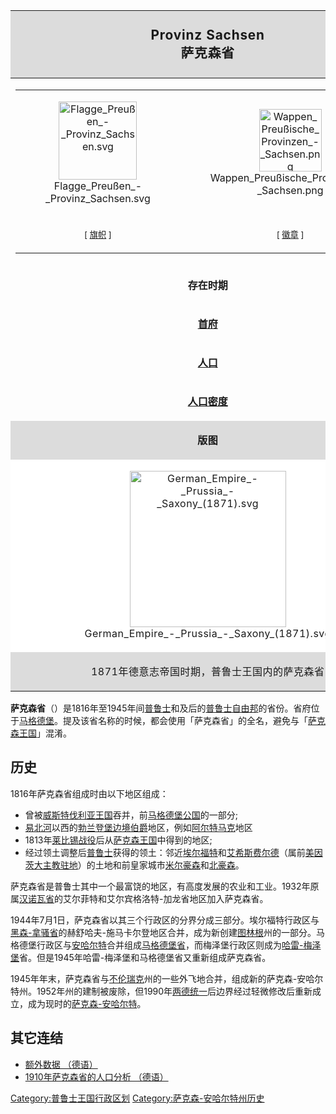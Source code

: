 {| border="1" cellpadding="2" style="float:right; border-collapse:collapse; border-color:grey; margin-left:20px; margin-bottom:15px; width:35%; font-size:95%; border: 1px #aaaaaa solid;"
! align="center" colspan="2" style="letter-spacing:0.8px; background-color:#dcdcdc; font-size:130%;" | '''Provinz Sachsen'''<br>'''萨克森省'''
|-
| bgcolor="#efefef" align="center" colspan="2"| 
{| border="0" cellpadding="2" cellspacing="0" width="100%"
| align="center" bgcolor="#efefef"| [[File:Flagge_Preußen_-_Provinz_Sachsen.svg|125px]]
| align="center" bgcolor="#efefef"| [[File:Wappen_Preußische_Provinzen_-_Sachsen.png|100px]]
|-
| align="center" bgcolor="#efefef"| <small>[ [[旗帜|旗帜]] ]</small>
| align="center" bgcolor="#efefef"| <small>[ [[徽章|徽章]] ]</small>
|}
|-
| '''存在时期'''
| 1816年-1944年<br>1945年
|-
| '''[[首府|首府]]'''
| [[马格德堡|马格德堡]]
|- -->
| '''[[面积|面积]]'''
| 25529km² （1939年）
|-
| '''[[人口|人口]]'''
| 1,197,053人 （1816年）<br>2,978,679人 （1905年）<br>3,662,546 （1939年）
|- -->
|-
| '''[[人口密度|人口密度]]'''
| 143.5人 /km²
|-
| align="center" colspan="2" style="letter-spacing:0.5px; background-color:#dcdcdc"|'''版图'''
|-
| align="center" colspan="2" style="letter-spacing:0.5px; background-color:white"|[[File:German_Empire_-_Prussia_-_Saxony_(1871).svg|250px]]
|-
| align="center" colspan="2" style="letter-spacing:0.5px; background-color:#dcdcdc"|1871年德意志帝国时期，普鲁士王国内的萨克森省
|}

'''萨克森省'''（{{lang-de|Provinz Sachsen}}）是1816年至1945年间[[普鲁士王国|普鲁士]]和及后的[[普鲁士自由邦|普鲁士自由邦]]的省份。省府位于[[马格德堡|马格德堡]]。提及该省名称的时候，都会使用「萨克森省」的全名，避免与「[[萨克森王国|萨克森王国]]」混淆。

==历史==
1816年萨克森省组成时由以下地区组成： 
* 曾被[[威斯特伐利亚王国|威斯特伐利亚王国]]吞并，前[[马格德堡公国|马格德堡公国]]的一部分;
* [[易北河|易北河]]以西的[[勃兰登堡边境伯爵|勃兰登堡边境伯爵]]地区，例如[[阿尔特马克|阿尔特马克]]地区
* 1813年[[莱比锡战役|莱比锡战役]]后从[[萨克森王国|萨克森王国]]中得到的地区;
* 经过领土调整后[[普鲁士|普鲁士]]获得的领土：邻近[[埃尔福特|埃尔福特]]和[[艾希斯费尔德县|艾希斯费尔德]]（属前[[美因茨大主教|美因茨大主教驻地]]）的土地和前皇家城市[[米尔豪森|米尔豪森]]和[[北豪森|北豪森]]。

萨克森省是普鲁士其中一个最富饶的地区，有高度发展的农业和工业。1932年原属[[汉诺瓦省|汉诺瓦省]]的艾尔菲特和艾尔宾格洛特-加龙省地区加入萨克森省。 

1944年7月1日，萨克森省以其三个行政区的分界分成三部分。埃尔福特行政区与[[黑森-拿骚省|黑森-拿骚省]]的赫舒哈夫-施马卡尔登地区合并，成为新创建[[图林根|图林根]]州的一部分。马格德堡行政区与[[安哈尔特|安哈尔特]]合并组成[[马格德堡省|马格德堡省]]，而梅泽堡行政区则成为[[哈雷-梅泽堡|哈雷-梅泽堡]]省。但是1945年哈雷-梅泽堡和马格德堡省又重新组成萨克森省。 

1945年年末，萨克森省与[[不伦瑞克|不伦瑞克]]州的一些外飞地合并，组成新的萨克森-安哈尔特州。1952年州的建制被废除，但1990年[[两德统一|两德统一]]后边界经过轻微修改后重新成立，成为现时的[[萨克森-安哈尔特|萨克森-安哈尔特]]。

==其它连结==
* [http://www.deutsche-schutzgebiete.de/provinz_sachsen.htm 额外数据 （德语）] {{WebCite|url=https://www.webcitation.org/65M7fSaR5?url=http://www.deutsche-schutzgebiete.de/provinz_sachsen.htm |date=20120210202217 |dateformat=iso }}
* [http://www.gemeindeverzeichnis.de/gem1900//gem1900.htm?sachsen_provinz/sachsen_provinz1900.htm  1910年萨克森省的人口分析 （德语）]

{{Territories and provinces of Prussia}}
[[Category:普鲁士王国行政区划|Category:普鲁士王国行政区划]]
[[Category:萨克森-安哈尔特州历史|Category:萨克森-安哈尔特州历史]]